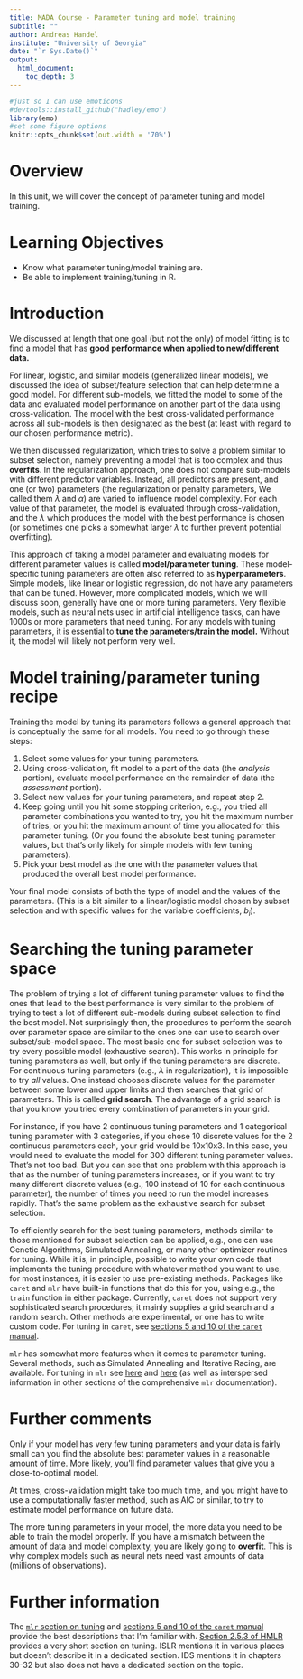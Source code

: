 ```yaml
---
title: MADA Course - Parameter tuning and model training
subtitle: ""
author: Andreas Handel
institute: "University of Georgia"
date: "`r Sys.Date()`"
output: 
  html_document:
    toc_depth: 3
---
```


```r
#just so I can use emoticons
#devtools::install_github("hadley/emo")
library(emo)
#set some figure options
knitr::opts_chunk$set(out.width = '70%')
```



# Overview
In this unit, we will cover the concept of parameter tuning and model training.


# Learning Objectives
* Know what parameter tuning/model training are.
* Be able to implement training/tuning in R.



# Introduction

We discussed at length that one goal (but not the only) of model fitting is to find a model that has **good performance when applied to new/different data.** 

For linear, logistic, and similar models (generalized linear models), we discussed the idea of subset/feature selection that can help determine a good model. For different sub-models, we fitted the model to some of the data and evaluated model performance on another part of the data using cross-validation. The model with the best cross-validated performance across all sub-models is then designated as the best (at least with regard to our chosen performance metric).

We then discussed regularization, which tries to solve a problem similar to subset selection, namely preventing a model that is too complex and thus **overfits**. In the regularization approach, one does not compare sub-models with different predictor variables. Instead, all predictors are present, and one (or two) parameters (the regularization or penalty parameters, We called them $\lambda$ and $\alpha$) are varied to influence model complexity. For each value of that parameter, the model is evaluated through cross-validation, and the $\lambda$ which produces the model with the best performance is chosen (or sometimes one picks a somewhat larger $\lambda$ to further prevent potential overfitting).

This approach of taking a model parameter and evaluating models for different parameter values is called **model/parameter tuning**. These model-specific tuning parameters are often also referred to as **hyperparameters**. Simple models, like linear or logistic regression, do not have any parameters that can be tuned. However, more complicated models, which we will discuss soon, generally have one or more tuning parameters. Very flexible models, such as neural nets used in artificial intelligence tasks, can have 1000s or more parameters that need tuning. For any models with tuning parameters, it is essential to **tune the parameters/train the model.** Without it, the model will likely not perform very well.


# Model training/parameter tuning recipe

Training the model by tuning its parameters follows a general approach that is conceptually the same for all models. You need to go through these steps:

1. Select some values for your tuning parameters. 
2. Using cross-validation, fit model to a part of the data (the _analysis_ portion), evaluate model performance on the remainder of data (the _assessment_ portion).
3. Select new values for your tuning parameters, and repeat step 2.
4. Keep going until you hit some stopping criterion, e.g., you tried all parameter combinations you wanted to try, you hit the maximum number of tries, or you hit the maximum amount of time you allocated for this parameter tuning. (Or you found the absolute best tuning parameter values, but that's only likely for simple models with few tuning parameters).
5. Pick your best model as the one with the parameter values that produced the overall best model performance.

Your final model consists of both the type of model and the values of the parameters. (This is a bit similar to a linear/logistic model chosen by subset selection and with specific values for the variable coefficients, $b_i$).


# Searching the tuning parameter space

The problem of trying a lot of different tuning parameter values to find the ones that lead to the best performance is very similar to the problem of trying to test a lot of different sub-models during subset selection to find the best model. Not surprisingly then, the procedures to perform the search over parameter space are similar to the ones one can use to search over subset/sub-model space. The most basic one for subset selection was to try every possible model (exhaustive search). This works in principle for tuning parameters as well, but only if the tuning parameters are discrete. For continuous tuning parameters (e.g., $\lambda$ in regularization), it is impossible to try _all_ values. One instead chooses discrete values for the parameter between some lower and upper limits and then searches that grid of parameters. This is called **grid search**. The advantage of a grid search is that you know you tried every combination of parameters in your grid. 

For instance, if you have 2 continuous tuning parameters and 1 categorical tuning parameter with 3 categories, if you chose 10 discrete values for the 2 continuous parameters each, your grid would be 10x10x3. In this case, you would need to evaluate the model for 300 different tuning parameter values. That's not too bad. But you can see that one problem with this approach is that as the number of tuning parameters increases, or if you want to try many different discrete values (e.g., 100 instead of 10 for each continuous parameter), the number of times you need to run the model increases rapidly. That's the same problem as the exhaustive search for subset selection.

To efficiently search for the best tuning parameters, methods similar to those mentioned for subset selection can be applied, e.g., one can use Genetic Algorithms, Simulated Annealing, or many other optimizer routines for tuning. While it is, in principle, possible to write your own code that implements the tuning procedure with whatever method you want to use, for most instances, it is easier to use pre-existing methods. Packages like `caret` and `mlr` have built-in functions that do this for you, using e.g., the `train` function in either package. Currently, `caret` does not support very sophisticated search procedures; it mainly supplies a grid search and a random search. Other methods are experimental, or one has to write custom code. For tuning in `caret`, see [sections 5 and 10 of the `caret` manual](http://topepo.github.io/caret/).

`mlr` has somewhat more features when it comes to parameter tuning. Several methods, such as Simulated Annealing and Iterative Racing, are available. For tuning in `mlr` see [here](https://mlr.mlr-org.com/articles/tutorial/tune.html
) and [here](https://mlr.mlr-org.com/articles/tutorial/advanced_tune.html) (as well as interspersed information in other sections of the comprehensive `mlr` documentation). 


# Further comments

Only if your model has very few tuning parameters and your data is fairly small can you find the absolute best parameter values in a reasonable amount of time. More likely, you'll find parameter values that give you a close-to-optimal model.

At times, cross-validation might take too much time, and you might have to use a computationally faster method, such as AIC or similar, to try to estimate model performance on future data.

The more tuning parameters in your model, the more data you need to be able to train the model properly. If you have a mismatch between the amount of data and model complexity, you are likely going to **overfit**. This is why complex models such as neural nets need vast amounts of data (millions of observations). 


# Further information

The [`mlr` section on tuning](https://mlr.mlr-org.com/articles/tutorial/tune.html
) and [sections 5 and 10 of the `caret` manual](http://topepo.github.io/caret/) provide the best descriptions that I'm familiar with. [Section 2.5.3 of HMLR](https://bradleyboehmke.github.io/HOML/process.html#tune-overfit) provides a very short section on tuning. ISLR mentions it in various places but doesn't describe it in a dedicated section. IDS mentions it in chapters 30-32 but also does not have a dedicated section on the topic. 

